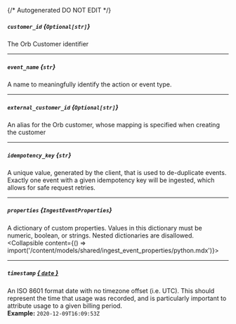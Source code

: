 {/* Autogenerated DO NOT EDIT  */}

##### `customer_id` *{`Optional[str]`}*
The Orb Customer identifier

---
##### `event_name` *{`str`}*
A name to meaningfully identify the action or event type.

---
##### `external_customer_id` *{`Optional[str]`}*
An alias for the Orb customer, whose mapping is specified when creating the customer

---
##### `idempotency_key` *{`str`}*
A unique value, generated by the client, that is used to de\-duplicate events. Exactly one event with a given idempotency key will be ingested, which allows for safe request retries.

---
##### `properties` *{`IngestEventProperties`}*
A dictionary of custom properties. Values in this dictionary must be numeric, boolean, or strings. Nested dictionaries are disallowed.
<Collapsible content={() => import('/content/models/shared/ingest_event_properties/python.mdx')}>
</Collapsible>

---
##### `timestamp` [*{ `date` }*](https://docs.python.org/3/library/datetime.html#date-objects)
An ISO 8601 format date with no timezone offset (i.e. UTC). This should represent the time that usage was recorded, and is particularly important to attribute usage to a given billing period.
<br/>
**Example:** `2020-12-09T16:09:53Z`

